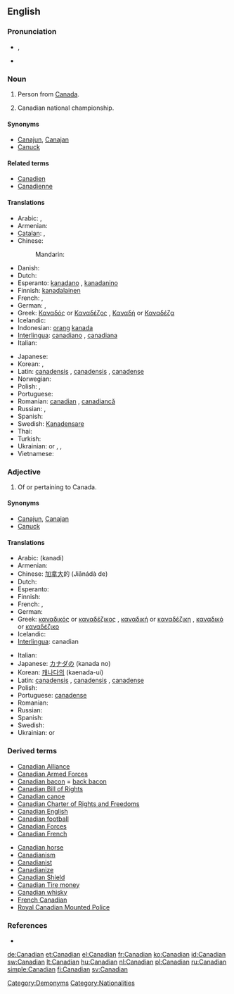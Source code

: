 {{also|canadian}}
==English==

===Pronunciation===
* {{IPA|/kəˈneɪdɪən/}}, {{SAMPA|/k@"neIdI@n/}}
* {{hyphenation|Can|ad|ian}}

===Noun===
{{en-noun}}

# Person from [[Canada]].
# {{sports|informal}} Canadian national championship.

====Synonyms====
* [[Canajun]], [[Canajan]]
* [[Canuck]]

====Related terms====
* [[Canadien]]
* [[Canadienne]]

====Translations====
{{trans-top|person from Canada}}
* Arabic: {{t|ar|كندي|m|tr=kanadiy}}, {{t|ar|كندية|f|tr=kanadíyya}}
* Armenian: {{t|hy|կանադացի|tr=kanadac’i}}
* [[Catalan]]: {{t|ca|canadenc|m}}, {{t|ca|canadenca|f}}
* Chinese:
*: Mandarin: {{t|cmn|加拿大人|tr=Jiānádàrén|sc=Hani}}
* Danish: {{t-|da|canadier}}
* Dutch: {{t-|nl|Canadees}}
* Esperanto: [[kanadano]] {{m}}, [[kanadanino]] {{f}}
* Finnish: [[Kanada|kanada]][[-lainen|lainen]]
* French: {{t+|fr|Canadien|m}}, {{t+|fr|Canadienne|f}}
* German: {{t+|de|Kanadier|m}}, {{t+|de|Kanadierin|f}}
* Greek: [[Καναδός]] or [[Καναδέζος]] {{m}}, [[Καναδή]] or [[Καναδέζα]] {{f}}
* Icelandic: {{t|is|Kanadamaður|m}}
* Indonesian: [[orang]] [[kanada]]
* [[Interlingua]]: [[canadiano]] {{m}}, [[canadiana]] {{f}}
* Italian: {{t-|it|canadese}}
{{trans-mid}}
* Japanese: {{t|ja|カナダ人|tr=Kanada-jin}}
* Korean: {{t|ko|캐나다사람|tr=Kaenada-saram}}, {{t|ko|캐나다인|tr=Kaenada-in}}
* Latin: [[canadensis]] {{m}}, [[canadensis]] {{f}}, [[canadense]] {{n}}
* Norwegian: {{t-|no|canadier}}
* Polish: {{t+|pl|Kanadyjczyk|m}}, {{t+|pl|Kanadyjka|f}}
* Portuguese: {{t+|pt|canadense|m|f}}
* Romanian: [[canadian]] {{m}}, [[canadiancă]] {{f}}
* Russian: {{t+|ru|канадец|m|tr=kanádec}}, {{t+|ru|канадка|f|tr=kanádka}}
* Spanish: {{t+|es|canadiense|m|f}}
* Swedish: [[Kanadensare]]
* Thai: {{t|th|คนแคนาดา|tr=kon kâenaadaa}}
* Turkish: {{t+|tr|Kanadalı}}
* Ukrainian: {{t-|uk|канадець|m|tr=kanádec’|xs=Ukrainian}} or {{t-|uk|канадієць|m|tr=kanadíjec’|xs=Ukrainian}}, {{t|uk|канадка|f|tr=kanádka|xs=Ukrainian}}, {{t|uk|канадійка|f|tr=kanadíjka|xs=Ukrainian}}
* Vietnamese: {{t|vi|người Ca-na-đa|xs=Vietnamese}}
{{trans-bottom}}

===Adjective===
{{en-adj}}

# Of or pertaining to Canada.

====Synonyms====
* [[Canajun]], [[Canajan]]
* [[Canuck]]

====Translations====
{{trans-top|of or pertaining to Canada}}
* Arabic: {{Arab|[[كندي]]}} (kanadi)
* Armenian: {{t|hy|կանադական|tr=kanadakan}}
* Chinese: [[加拿大]]的 (Jiānádà de)
* Dutch: {{t-|nl|Canadees}}
* Esperanto: {{t-|eo|kanada|xs=Esperanto}}
* Finnish: {{t+|fi|kanadalainen}}
* French: {{t+|fr|canadien|m}}, {{t+|fr|canadienne|f}}
* German: {{t+|de|kanadisch}}
* Greek: [[καναδικός]] or [[καναδέζικος]] {{m}}, [[καναδική]] or [[καναδέζικη]] {{f}}, [[καναδικό]] or [[καναδέζικο]] {{n}}
* Icelandic: {{t-|is|kanadískur}}
* [[Interlingua]]: canadian
{{trans-mid}}
* Italian: {{t-|it|canadese}}
* Japanese: [[カナダ]]の (kanada no)
* Korean: [[캐나다]]의 (kaenada-ui)
* Latin: [[canadensis]] {{m}}, [[canadensis]] {{f}}, [[canadense]] {{n}}
* Polish: {{t+|pl|kanadyjski|m}}
* Portuguese: [[canadense]] {{m|f}}
* Romanian: {{t+|ro|canadian}}
* Russian: {{t+|ru|канадский|tr=kanádskij}}
* Spanish: {{t+|es|canadiense}}
* Swedish: {{t+|sv|kanadensisk}}
* Ukrainian: {{t-|uk|канадський|m|tr=kanáds’kyj|xs=Ukrainian}} or {{t-|uk|канадійський|m|tr=kanadíjs’kyj|xs=Ukrainian}}
{{trans-bottom}}

===Derived terms===
{{rel-top3|Derived terms}}
* [[Canadian Alliance]]
* [[Canadian Armed Forces]]
* [[Canadian bacon]] = [[back bacon]]
* [[Canadian Bill of Rights]]
* [[Canadian canoe]]
* [[Canadian Charter of Rights and Freedoms]]
* [[Canadian English]]
* [[Canadian football]]
* [[Canadian Forces]]
* [[Canadian French]]
{{rel-mid3}}
* [[Canadian horse]]
* [[Canadianism]]
* [[Canadianist]]
* [[Canadianize]]
* [[Canadian Shield]]
* [[Canadian Tire money]]
* [[Canadian whisky]]
* [[French Canadian]]
* [[Royal Canadian Mounted Police]]
{{rel-bottom}}

===References===
* {{R:Canadian Oxford 2004}}

[[Category:Demonyms]]
[[Category:Nationalities]]

[[de:Canadian]]
[[et:Canadian]]
[[el:Canadian]]
[[fr:Canadian]]
[[ko:Canadian]]
[[id:Canadian]]
[[sw:Canadian]]
[[lt:Canadian]]
[[hu:Canadian]]
[[nl:Canadian]]
[[pl:Canadian]]
[[ru:Canadian]]
[[simple:Canadian]]
[[fi:Canadian]]
[[sv:Canadian]]